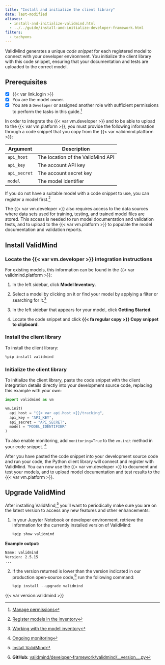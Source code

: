 ```yaml
---
title: "Install and initialize the client library"
date: last-modified
aliases:
  - install-and-initialize-validmind.html
  - ../../guide/install-and-initialize-developer-framework.html
filters:
  - tachyons
---
```


ValidMind generates a unique _code snippet_ for each registered model to connect with your developer environment. You initialize the client library with this code snippet, ensuring that your documentation and tests are uploaded to the correct model. 

::: {.attn}

## Prerequisites

- [x] {{< var link.login >}}
- [x] You are the model owner.
- [x] You are a `Developer` or assigned another role with sufficient permissions to perform the tasks in this guide.[^1]

In order to integrate the {{< var vm.developer >}} and to be able to upload to the {{< var vm.platform >}}, you must provide the following information through a code snippet that you copy from the {{< var validmind.platform >}}:

| Argument      | Description                        |
|---------------|------------------------------------|
| `api_host`    | The location of the ValidMind API  |
| `api_key`     | The account API key                |
| `api_secret`  | The account secret key             |
| `model`     | The model identifier             |

If you do not have a suitable model with a code snippet to use, you can register a model first.[^2] 

The {{< var vm.developer >}} also requires access to the data sources where data sets used for training, testing, and trained model files are stored. This access is needed to run model documentation and validation tests, and to upload to the {{< var vm.platform >}} to populate the model documentation and validation reports.

:::

## Install ValidMind

### Locate the {{< var vm.developer >}} integration instructions

For existing models, this information can be found in the {{< var validmind.platform >}}:

1. In the left sidebar, click **Model Inventory**.

2. Select a model by clicking on it or find your model by applying a filter or searching for it.[^3]

3. In the left sidebar that appears for your model, click **Getting Started**.

4. Locate the code snippet and click **{{< fa regular copy >}} Copy snippet to clipboard**. 

### Install the client library

To install the client library:

```python
%pip install validmind
```

### Initialize the client library

To initialize the client library, paste the code snippet with the client integration details directly into your development source code, replacing this example with your own:

```python
import validmind as vm

vm.init(
  api_host = "{{< var api.host >}}/tracking",
  api_key = "API_KEY",
  api_secret = "API_SECRET",
  model = "MODEL_IDENTIFIER"
)
```

:::{.callout}
To also enable monitoring, add `monitoring=True` to the `vm.init` method in your code snippet. [^4]
:::

After you have pasted the code snippet into your development source code and run your code, the Python client library will connect and register with ValidMind. You can now use the {{< var vm.developer >}} to document and test your models, and to upload model documentation and test results to the {{< var vm.platform >}}.

## Upgrade ValidMind

After installing ValidMind,[^5] you'll want to periodically make sure you are on the latest version to access any new features and other enhancements: 

1. In your Jupyter Notebook or developer environment, retrieve the information for the currently installed version of ValidMind:

    ```python
    %pip show validmind
    ```

::: {.column-margin}
**Example output:**
```bash
Name: validmind
Version: 2.5.15
...
```
:::

2. If the version returned is lower than the version indicated in our production open-source code,[^6] run the following command:

    ```python
    %pip install --upgrade validmind
    ```

::: {.column-margin}
::: {.callout title="Current version:"}
{{< var version.validmind >}}
:::
:::


<!-- FOOTNOTES -->

[^1]: [Manage permissions](/guide/configuration/manage-permissions.qmd)

[^2]: [Register models in the inventory](/guide/model-inventory/register-models-in-inventory.qmd)

[^3]: [Working with the model inventory](/guide/model-inventory/working-with-model-inventory.qmd#search-filter-and-sort-models)

[^4]: [Ongoing monitoring](/guide/monitoring/ongoing-monitoring.qmd)

[^5]: [Install ValidMind](#install-validmind)

[^6]: **GitHub:** [validmind/developer-framework/validmind/&lowbar;&lowbar;version&lowbar;&lowbar;.py](https://github.com/validmind/developer-framework/blob/prod/validmind/__version__.py)
